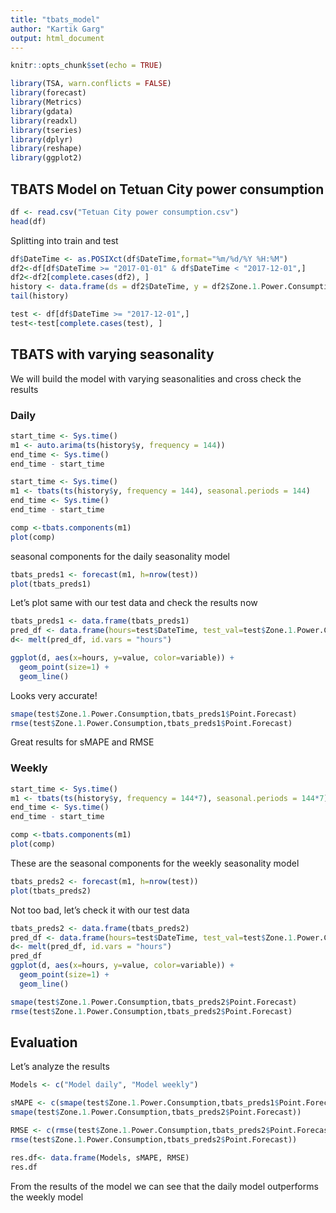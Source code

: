 ---
title: "tbats_model"
author: "Kartik Garg"
output: html_document
---

```{r setup, include=FALSE}
knitr::opts_chunk$set(echo = TRUE)
```

```{r packages, warning=FALSE, message=FALSE}
library(TSA, warn.conflicts = FALSE)
library(forecast)
library(Metrics)
library(gdata)
library(readxl)
library(tseries)
library(dplyr)
library(reshape)
library(ggplot2)
```

## TBATS Model on Tetuan City power consumption

```{r}
df <- read.csv("Tetuan City power consumption.csv")
head(df)
```

Splitting into train and test

```{r}
df$DateTime <- as.POSIXct(df$DateTime,format="%m/%d/%Y %H:%M")
df2<-df[df$DateTime >= "2017-01-01" & df$DateTime < "2017-12-01",]
df2<-df2[complete.cases(df2), ]
history <- data.frame(ds = df2$DateTime, y = df2$Zone.1.Power.Consumption)
tail(history)
```

```{r}
test <- df[df$DateTime >= "2017-12-01",]
test<-test[complete.cases(test), ]
```


## TBATS with varying seasonality


We will build the model with varying seasonalities and cross check the results

### Daily

```{r}
start_time <- Sys.time()
m1 <- auto.arima(ts(history$y, frequency = 144))
end_time <- Sys.time()
end_time - start_time
```


```{r}
start_time <- Sys.time()
m1 <- tbats(ts(history$y, frequency = 144), seasonal.periods = 144)
end_time <- Sys.time()
end_time - start_time

comp <-tbats.components(m1)
plot(comp)
```

seasonal components for the daily seasonality model

```{r}
tbats_preds1 <- forecast(m1, h=nrow(test))
plot(tbats_preds1)
```

Let's plot same with our test data and check the results now


```{r}
tbats_preds1 <- data.frame(tbats_preds1)
pred_df <- data.frame(hours=test$DateTime, test_val=test$Zone.1.Power.Consumption, pred_val=tbats_preds1$Point.Forecast)
d<- melt(pred_df, id.vars = "hours")

ggplot(d, aes(x=hours, y=value, color=variable)) + 
  geom_point(size=1) + 
  geom_line()
```

Looks very accurate!


```{r}
smape(test$Zone.1.Power.Consumption,tbats_preds1$Point.Forecast) 
rmse(test$Zone.1.Power.Consumption,tbats_preds1$Point.Forecast) 
```
Great results for sMAPE and RMSE

### Weekly

```{r}
start_time <- Sys.time()
m1 <- tbats(ts(history$y, frequency = 144*7), seasonal.periods = 144*7)
end_time <- Sys.time()
end_time - start_time

comp <-tbats.components(m1)
plot(comp)
```

These are the seasonal components for the weekly seasonality model


```{r}
tbats_preds2 <- forecast(m1, h=nrow(test))
plot(tbats_preds2)
```

Not too bad, let's check it with our test data

```{r}
tbats_preds2 <- data.frame(tbats_preds2)
pred_df <- data.frame(hours=test$DateTime, test_val=test$Zone.1.Power.Consumption, pred_val=tbats_preds2$Point.Forecast)
d<- melt(pred_df, id.vars = "hours")
pred_df
ggplot(d, aes(x=hours, y=value, color=variable)) + 
  geom_point(size=1) + 
  geom_line()
```

```{r}

smape(test$Zone.1.Power.Consumption,tbats_preds2$Point.Forecast)
rmse(test$Zone.1.Power.Consumption,tbats_preds2$Point.Forecast)
```

## Evaluation

Let's analyze the results

```{r}
Models <- c("Model daily", "Model weekly")

sMAPE <- c(smape(test$Zone.1.Power.Consumption,tbats_preds1$Point.Forecast),
smape(test$Zone.1.Power.Consumption,tbats_preds2$Point.Forecast))

RMSE <- c(rmse(test$Zone.1.Power.Consumption,tbats_preds2$Point.Forecast),
rmse(test$Zone.1.Power.Consumption,tbats_preds2$Point.Forecast))

res.df<- data.frame(Models, sMAPE, RMSE)
res.df
```
From the results of the model we can see that the daily model outperforms the weekly model